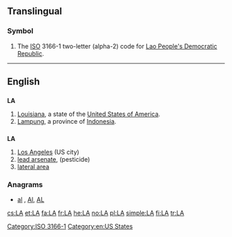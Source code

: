 {{also|Appendix:Variations of "la"}}
==Translingual==

===Symbol===
{{head|mul|symbol}}
# The [[ISO]] 3166-1 two-letter (alpha-2) code for [[Lao People's Democratic Republic]].

[[Category:ISO 3166-1]]
----

==English==

==={{abbreviation}}===
'''LA'''

# [[Louisiana]], a state of the [[United States of America]].
# [[Lampung]], a province of [[Indonesia]].

==={{initialism}}===
'''LA'''

# [[Los Angeles]] (US city)
# [[w:Lead hydrogen arsenate|lead arsenate]], (pesticide)
# [[lateral area]]

===Anagrams===
* [[al#English|al]] , [[Al#English|Al]], [[AL#English|AL]]

[[Category:en:US States]]

[[cs:LA]]
[[et:LA]]
[[fa:LA]]
[[fr:LA]]
[[he:LA]]
[[no:LA]]
[[pl:LA]]
[[simple:LA]]
[[fi:LA]]
[[tr:LA]]